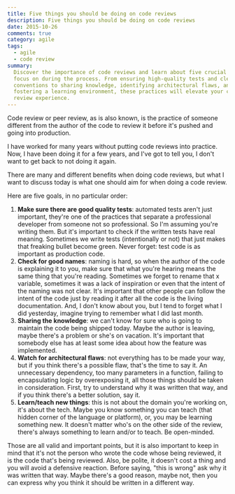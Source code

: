 ```yaml
---
title: Five things you should be doing on code reviews
description: Five things you should be doing on code reviews
date: 2015-10-26
comments: true
category: agile
tags:
  - agile
  - code review
summary:
  Discover the importance of code reviews and learn about five crucial goals to
  focus on during the process. From ensuring high-quality tests and clear naming
  conventions to sharing knowledge, identifying architectural flaws, and
  fostering a learning environment, these practices will elevate your code
  review experience.
---
```


Code review or peer review, as is also known, is the practice of someone
different from the author of the code to review it before it's pushed and going
into production.

I have worked for many years without putting code reviews into practice. Now, I
have been doing it for a few years, and I've got to tell you, I don't want to
get back to not doing it again.

There are many and different benefits when doing code reviews, but what I want
to discuss today is what one should aim for when doing a code review.

Here are five goals, in no particular order:

1.  **Make sure there are good quality tests**: automated tests aren't just
    important, they're one of the practices that separate a professional
    developer from someone not so professional. So I'm assuming you're writing
    them. But it's important to check if the written tests have real meaning.
    Sometimes we write tests (intentionally or not) that just makes that
    freaking bullet become green. Never forget: test code is as important as
    production code.
2.  **Check for good names**: naming is hard, so when the author of the code is
    explaining it to you, make sure that what you're hearing means the same
    thing that you're reading. Sometimes we forget to rename that x variable,
    sometimes it was a lack of inspiration or even that the intent of the naming
    was not clear. It's important that other people can follow the intent of the
    code just by reading it after all the code is the living documentation. And,
    I don't know about you, but I tend to forget what I did yesterday, imagine
    trying to remember what I did last month.
3.  **Sharing the knowledge**: we can't know for sure who is going to maintain
    the code being shipped today. Maybe the author is leaving, maybe there's a
    problem or she's on vacation. It's important that somebody else has at least
    some idea about how the feature was implemented.
4.  **Watch for architectural flaws**: not everything has to be made your way,
    but if you think there's a possible flaw, that's the time to say it. An
    unnecessary dependency, too many parameters in a function, failing to
    encapsulating logic by overexposing it, all those things should be taken in
    consideration. First, try to understand why it was written that way, and if
    you think there's a better solution, say it.
5.  **Learn/teach new things**: this is not about the domain you're working on,
    it's about the tech. Maybe you know something you can teach (that hidden
    corner of the language or platform), or, you may be learning something new.
    It doesn't matter who's on the other side of the review, there's always
    something to learn and/or to teach. Be open-minded.

Those are all valid and important points, but it is also important to keep in
mind that it's not the person who wrote the code whose being reviewed, it is the
code that's being reviewed. Also, be polite, it doesn't cost a thing and you
will avoid a defensive reaction. Before saying, "this is wrong" ask why it was
written that way. Maybe there's a good reason, maybe not, then you can express
why you think it should be written in a different way.
